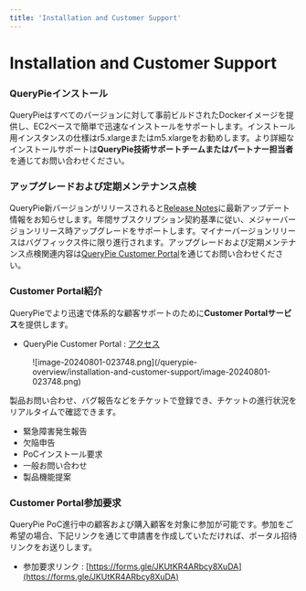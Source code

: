```yaml
---
title: 'Installation and Customer Support'
---
```


# Installation and Customer Support

### QueryPieインストール

QueryPieはすべてのバージョンに対して事前ビルドされたDockerイメージを提供し、EC2ベースで簡単で迅速なインストールをサポートします。インストール用インスタンスの仕様はr5.xlargeまたはm5.xlargeをお勧めします。より詳細なインストールサポートは**QueryPie技術サポートチームまたはパートナー担当者**を通じてお問い合わせください。


### アップグレードおよび定期メンテナンス点検

QueryPie新バージョンがリリースされると[Release Notes](../release-notes)に最新アップデート情報をお知らせします。年間サブスクリプション契約基準に従い、メジャーバージョンリリース時アップグレードをサポートします。マイナーバージョンリリースはバグフィックス件に限り進行されます。アップグレードおよび定期メンテナンス点検関連内容は[QueryPie Customer Portal](https://chequer.atlassian.net/servicedesk/customer/portals)を通じてお問い合わせください。


### Customer Portal紹介

QueryPieでより迅速で体系的な顧客サポートのために**Customer Portalサービス**を提供します。

* QueryPie Customer Portal : [アクセス](https://chequer.atlassian.net/servicedesk/customer/)

<figure data-layout="center" data-align="center">
![image-20240801-023748.png](/querypie-overview/installation-and-customer-support/image-20240801-023748.png)
</figure>

製品お問い合わせ、バグ報告などをチケットで登録でき、チケットの進行状況をリアルタイムで確認できます。

* 緊急障害発生報告
* 欠陥申告 
* PoCインストール要求 
* 一般お問い合わせ
* 製品機能提案 


### Customer Portal参加要求

QueryPie PoC進行中の顧客および購入顧客を対象に参加が可能です。参加をご希望の場合、下記リンクを通じて申請書を作成していただければ、ポータル招待リンクをお送りします。

* 参加要求リンク : [https://forms.gle/JKUtKR4ARbcy8XuDA](https://forms.gle/JKUtKR4ARbcy8XuDA) 


